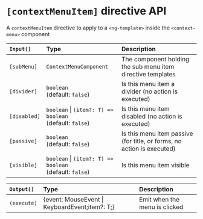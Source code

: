 
<Meta title="Context Menu/Documentation/[contextMenuItem]" />

# `[contextMenuItem]` directive API

A `contextMenuItem` directive to apply to a `<ng-template>` inside the `<context-menu>` component

| `Input()`    | Type                                                          | Description                                                            |
| :----------- | :------------------------------------------------------------ | :--------------------------------------------------------------------- |
| `[subMenu]`  | `ContextMenuComponent`                                        | The component holding the sub menu item directive templates            |
| `[divider]`  | `boolean` <br />(default: `false`)                            | Is this menu item a divider (no action is executed)                    |
| `[disabled]` | `boolean` \| `(item?: T) => boolean` <br />(default: `false`) | Is this menu item disabled (no action is executed)                     |
| `[passive]`  | `boolean` <br />(default: `false`)                            | Is this menu item passive (for title, or forms, no action is executed) |
| `[visible]`  | `boolean` \| `(item?: T) => boolean` <br />(default: `false`) | Is this menu item visible                                              |

| `Output()`  | Type                                           | Description                   |
| :---------- | :--------------------------------------------- | :---------------------------- |
| `(execute)` | {event: MouseEvent \| KeyboardEvent;item?: T;} | Emit when the menu is clicked |
